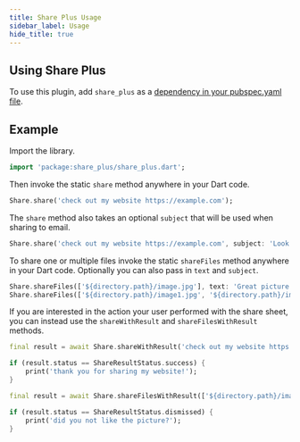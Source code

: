 ```yaml
---
title: Share Plus Usage
sidebar_label: Usage
hide_title: true
---
```


## Using Share Plus

To use this plugin, add `share_plus` as a [dependency in your pubspec.yaml file](https://plus.fluttercommunity.dev/docs/overview).

## Example

Import the library.

```dart
import 'package:share_plus/share_plus.dart';
```

Then invoke the static `share` method anywhere in your Dart code.

```dart
Share.share('check out my website https://example.com');
```

The `share` method also takes an optional `subject` that will be used when
sharing to email.

```dart
Share.share('check out my website https://example.com', subject: 'Look what I made!');
```

To share one or multiple files invoke the static `shareFiles` method anywhere in your Dart code. Optionally you can also pass in `text` and `subject`.

```dart
Share.shareFiles(['${directory.path}/image.jpg'], text: 'Great picture');
Share.shareFiles(['${directory.path}/image1.jpg', '${directory.path}/image2.jpg']);
```

If you are interested in the action your user performed with the share sheet, you can instead use the `shareWithResult` and `shareFilesWithResult` methods.

```dart
final result = await Share.shareWithResult('check out my website https://example.com');

if (result.status == ShareResultStatus.success) {
    print('thank you for sharing my website!');
}
```

```dart
final result = await Share.shareFilesWithResult(['${directory.path}/image.jpg'], text: 'Great picture');

if (result.status == ShareResultStatus.dismissed) {
    print('did you not like the picture?');
}
```
